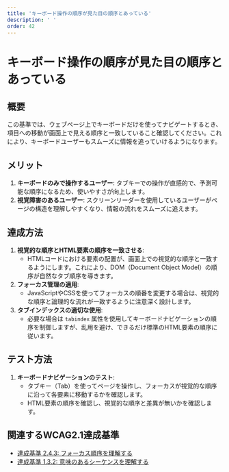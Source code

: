 ```yaml
---
title: 'キーボード操作の順序が見た目の順序とあっている'
description: ' '
order: 42
---
```


# キーボード操作の順序が見た目の順序とあっている

## 概要
この基準では、ウェブページ上でキーボードだけを使ってナビゲートするとき、項目への移動が画面上で見える順序と一致していること確認してください。これにより、キーボードユーザーもスムーズに情報を追っていけるようになります。

## メリット
1. **キーボードのみで操作するユーザー**: タブキーでの操作が直感的で、予測可能な順序になるため、使いやすさが向上します。
2. **視覚障害のあるユーザー**: スクリーンリーダーを使用しているユーザーがページの構造を理解しやすくなり、情報の流れをスムーズに追えます。

## 達成方法
1. **視覚的な順序とHTML要素の順序を一致させる**:
    - HTMLコードにおける要素の配置が、画面上での視覚的な順序と一致するようにします。これにより、DOM（Document Object Model）の順序が自然なタブ順序を導きます。
2. **フォーカス管理の適用**:
    - JavaScriptやCSSを使ってフォーカスの順番を変更する場合は、視覚的な順序と論理的な流れが一致するように注意深く設計します。
3. **タブインデックスの適切な使用**:
    - 必要な場合は `tabindex` 属性を使用してキーボードナビゲーションの順序を制御しますが、乱用を避け、できるだけ標準のHTML要素の順序に従います。

## テスト方法
1. **キーボードナビゲーションのテスト**:
    - タブキー（Tab）を使ってページを操作し、フォーカスが視覚的な順序に沿って各要素に移動するかを確認します。
    - HTML要素の順序を確認し、視覚的な順序と差異が無いかを確認します。

## 関連するWCAG2.1達成基準
- [達成基準 2.4.3: フォーカス順序を理解する](https://waic.jp/translations/WCAG21/Understanding/focus-order.html)
- [達成基準 1.3.2: 意味のあるシーケンスを理解する](https://waic.jp/translations/WCAG21/Understanding/meaningful-sequence.html)
